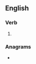 {{also|dissociâtes}}
==English==

===Verb===
{{head|en|verb form}}

# {{en-third-person singular of|dissociate}}

===Anagrams===
* {{anagrams|en|cestodiasis}}